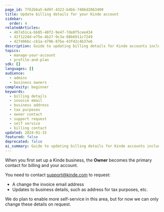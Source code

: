 ```yaml
---
page_id: 7f62b6a5-6d9f-4322-b4bb-7486d2063409
title: Update billing details for your Kinde account
sidebar:
  order: 4
relatedArticles:
  - 467a51ca-bb85-48f2-9e47-7de0f5cee434
  - 42f1224d-e75e-4b27-9c3a-88b6911c7249
  - 4274966c-cb1a-4796-87be-43f42c4b37e6
description: Guide to updating billing details for Kinde accounts including invoice email changes and business address updates via support requests.
topics:
  - manage-your-account
  - profile-and-plan
sdk: []
languages: []
audience:
  - admins
  - business owners
complexity: beginner
keywords:
  - billing details
  - invoice email
  - business address
  - tax purposes
  - owner contact
  - support request
  - self service
  - billing contact
updated: 2024-01-15
featured: false
deprecated: false
ai_summary: Guide to updating billing details for Kinde accounts including invoice email changes and business address updates via support requests.
---
```


When you first set up a Kinde business, the **Owner** becomes the primary contact for billing and your account. 

You need to contact support@kinde.com to request:
- A change the invoice email address
- Updates to business details, such as address for tax purposes, etc.

We do plan to enable more self-service in this area, but for now we can only change these details on request.
